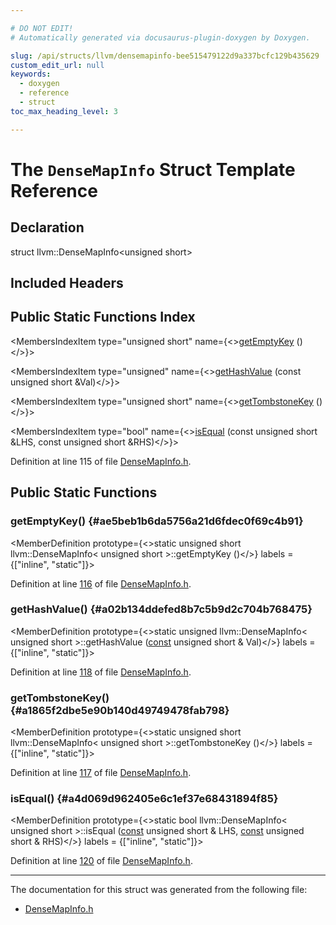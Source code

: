 ```yaml
---

# DO NOT EDIT!
# Automatically generated via docusaurus-plugin-doxygen by Doxygen.

slug: /api/structs/llvm/densemapinfo-bee515479122d9a337bcfc129b435629
custom_edit_url: null
keywords:
  - doxygen
  - reference
  - struct
toc_max_heading_level: 3

---
```





# The `DenseMapInfo` Struct Template Reference

<DoxygenPage pluginConfig={pluginConfig}>



## Declaration

<CodeBlock>struct llvm::DenseMapInfo&lt;unsigned short&gt;</CodeBlock>

## Included Headers

<IncludesList>
<IncludesListItem
  filePath="llvm/ADT/DenseMapInfo.h"
  permalink="/docs/api/files/include/include/llvm/include/llvm/adt/densemapinfo-h"
  isLocal="true" />
</IncludesList>

## Public Static Functions Index

<MembersIndex>

<MembersIndexItem
  type="unsigned short"
  name={<><a href="#ae5beb1b6da5756a21d6fdec0f69c4b91">getEmptyKey</a> ()</>}>
</MembersIndexItem>

<MembersIndexItem
  type="unsigned"
  name={<><a href="#a02b134ddefed8b7c5b9d2c704b768475">getHashValue</a> (const unsigned short &amp;Val)</>}>
</MembersIndexItem>

<MembersIndexItem
  type="unsigned short"
  name={<><a href="#a1865f2dbe5e90b140d49749478fab798">getTombstoneKey</a> ()</>}>
</MembersIndexItem>

<MembersIndexItem
  type="bool"
  name={<><a href="#a4d069d962405e6c1ef37e68431894f85">isEqual</a> (const unsigned short &amp;LHS, const unsigned short &amp;RHS)</>}>
</MembersIndexItem>

</MembersIndex>


Definition at line 115 of file <a href="/docs/api/files/include/include/llvm/include/llvm/adt/densemapinfo-h">DenseMapInfo.h</a>.

<SectionDefinition>

## Public Static Functions

### getEmptyKey() {#ae5beb1b6da5756a21d6fdec0f69c4b91}

<MemberDefinition
  prototype={<>static unsigned short llvm::DenseMapInfo&lt; unsigned short &gt;::getEmptyKey ()</>}
  labels = {["inline", "static"]}>

Definition at line <a href="/docs/api/files/include/include/llvm/include/llvm/adt/densemapinfo-h/#l00116">116</a> of file <a href="/docs/api/files/include/include/llvm/include/llvm/adt/densemapinfo-h">DenseMapInfo.h</a>.
</MemberDefinition>

### getHashValue() {#a02b134ddefed8b7c5b9d2c704b768475}

<MemberDefinition
  prototype={<>static unsigned llvm::DenseMapInfo&lt; unsigned short &gt;::getHashValue (<a href="/docs/api/files/lib/lib/target/lib/target/aarch64/aarch64promoteconstant-cpp/#a90f8350fecae261c25be85d38b451bff">const</a> unsigned short &amp; Val)</>}
  labels = {["inline", "static"]}>

Definition at line <a href="/docs/api/files/include/include/llvm/include/llvm/adt/densemapinfo-h/#l00118">118</a> of file <a href="/docs/api/files/include/include/llvm/include/llvm/adt/densemapinfo-h">DenseMapInfo.h</a>.
</MemberDefinition>

### getTombstoneKey() {#a1865f2dbe5e90b140d49749478fab798}

<MemberDefinition
  prototype={<>static unsigned short llvm::DenseMapInfo&lt; unsigned short &gt;::getTombstoneKey ()</>}
  labels = {["inline", "static"]}>

Definition at line <a href="/docs/api/files/include/include/llvm/include/llvm/adt/densemapinfo-h/#l00117">117</a> of file <a href="/docs/api/files/include/include/llvm/include/llvm/adt/densemapinfo-h">DenseMapInfo.h</a>.
</MemberDefinition>

### isEqual() {#a4d069d962405e6c1ef37e68431894f85}

<MemberDefinition
  prototype={<>static bool llvm::DenseMapInfo&lt; unsigned short &gt;::isEqual (<a href="/docs/api/files/lib/lib/target/lib/target/aarch64/aarch64promoteconstant-cpp/#a90f8350fecae261c25be85d38b451bff">const</a> unsigned short &amp; LHS, <a href="/docs/api/files/lib/lib/target/lib/target/aarch64/aarch64promoteconstant-cpp/#a90f8350fecae261c25be85d38b451bff">const</a> unsigned short &amp; RHS)</>}
  labels = {["inline", "static"]}>

Definition at line <a href="/docs/api/files/include/include/llvm/include/llvm/adt/densemapinfo-h/#l00120">120</a> of file <a href="/docs/api/files/include/include/llvm/include/llvm/adt/densemapinfo-h">DenseMapInfo.h</a>.
</MemberDefinition>

</SectionDefinition>

<hr/>

The documentation for this struct was generated from the following file:

<ul>
<li><a href="/docs/api/files/include/include/llvm/include/llvm/adt/densemapinfo-h">DenseMapInfo.h</a></li>
</ul>

</DoxygenPage>
